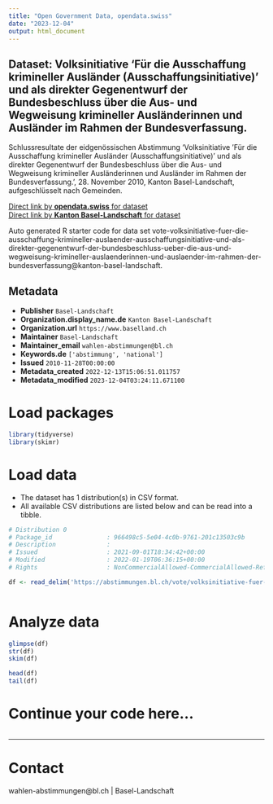 ```yaml
---
title: "Open Government Data, opendata.swiss"
date: "2023-12-04"
output: html_document
---
```


## Dataset: Volksinitiative 'Für die Ausschaffung krimineller Ausländer (Ausschaffungsinitiative)' und als direkter Gegenentwurf der Bundesbeschluss über die Aus- und Wegweisung krimineller Ausländerinnen und Ausländer im Rahmen der Bundesverfassung.

Schlussresultate der eidgenössischen Abstimmung 'Volksinitiative 'Für die Ausschaffung krimineller Ausländer (Ausschaffungsinitiative)' und als direkter Gegenentwurf der Bundesbeschluss über die Aus- und Wegweisung krimineller Ausländerinnen und Ausländer im Rahmen der Bundesverfassung.', 28. November 2010, Kanton Basel-Landschaft, aufgeschlüsselt nach Gemeinden.

[Direct link by **opendata.swiss** for dataset](https://opendata.swiss/de/dataset/volksinitiative-fur-die-ausschaffung-krimineller-auslander-ausschaffungsinitiative-und-als-dire)<br>
[Direct link by **Kanton Basel-Landschaft** for dataset](https://abstimmungen.bl.ch/vote/volksinitiative-fuer-die-ausschaffung-krimineller-auslaender-ausschaffungsinitiative-und-als-direkter-gegenentwurf-der-bundesbeschluss-ueber-die-aus-und-wegweisung-krimineller-auslaenderinnen-und-auslaender-im-rahmen-der-bundesverfassung/data)

Auto generated R starter code for data set vote-volksinitiative-fuer-die-ausschaffung-krimineller-auslaender-ausschaffungsinitiative-und-als-direkter-gegenentwurf-der-bundesbeschluss-ueber-die-aus-und-wegweisung-krimineller-auslaenderinnen-und-auslaender-im-rahmen-der-bundesverfassung@kanton-basel-landschaft.

## Metadata

- **Publisher** `Basel-Landschaft`
- **Organization.display_name.de** `Kanton Basel-Landschaft`
- **Organization.url** `https://www.baselland.ch`
- **Maintainer** `Basel-Landschaft`
- **Maintainer_email** `wahlen-abstimmungen@bl.ch`
- **Keywords.de** `['abstimmung', 'national']`
- **Issued** `2010-11-28T00:00:00`
- **Metadata_created** `2022-12-13T15:06:51.011757`
- **Metadata_modified** `2023-12-04T03:24:11.671100`


# Load packages

```r

library(tidyverse)
library(skimr)

```

# Load data

-   The dataset has 1 distribution(s) in CSV format.
-   All available CSV distributions are listed below and can be read into a tibble.

```r

# Distribution 0
# Package_id               : 966498c5-5e04-4c0b-9761-201c13503c9b
# Description              : 
# Issued                   : 2021-09-01T18:34:42+00:00
# Modified                 : 2022-01-19T06:36:15+00:00
# Rights                   : NonCommercialAllowed-CommercialAllowed-ReferenceRequired

df <- read_delim('https://abstimmungen.bl.ch/vote/volksinitiative-fuer-die-ausschaffung-krimineller-auslaender-ausschaffungsinitiative-und-als-direkter-gegenentwurf-der-bundesbeschluss-ueber-die-aus-und-wegweisung-krimineller-auslaenderinnen-und-auslaender-im-rahmen-der-bundesverfassung/data-csv')



```

# Analyze data

```r

glimpse(df)
str(df)
skim(df)

head(df)
tail(df)

```

# Continue your code here...

```r

```

------------------------------------------------------------------------

# Contact

wahlen-abstimmungen@bl.ch | Basel-Landschaft
